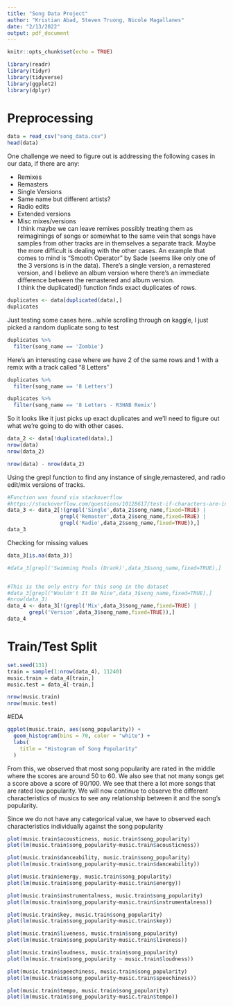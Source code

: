 ```yaml
---
title: "Song Data Project"
author: "Kristian Abad, Steven Truong, Nicole Magallanes"
date: "2/13/2022"
output: pdf_document
---
```


```r
knitr::opts_chunk$set(echo = TRUE)
```

```r
library(readr)
library(tidyr)
library(tidyverse)
library(ggplot2)
library(dplyr)
```
# Preprocessing
```r
data = read_csv("song_data.csv")
head(data)
```
One challenge we need to figure out is addressing the following cases in our data, if there are any:\

* Remixes
* Remasters
* Single Versions
* Same name but different artists?
* Radio edits
* Extended versions
* Misc mixes/versions
\
I think maybe we can leave remixes possibly treating them as reimaginings of songs or somewhat to the same vein that songs have samples from other tracks are in themselves a separate track. Maybe the more difficult is dealing with the other cases. An example that comes to mind is "Smooth Operator" by Sade (seems like only one of the 3 versions is in the data). There's a single version, a remastered version, and I believe an album version where there's an immediate difference between the remastered and album version.
\
I think the duplicated() function finds exact duplicates of rows.
```r
duplicates <- data[duplicated(data),]
duplicates
```
Just testing some cases here...while scrolling through on kaggle, I just picked a random duplicate song to test
```r

duplicates %>%
  filter(song_name == 'Zombie')
```
Here's an interesting case where we have 2 of the same rows and 1 with a remix with a track called "8 Letters"
```r
duplicates %>%
  filter(song_name == '8 Letters')

duplicates %>%
  filter(song_name == '8 Letters - R3HAB Remix')
```
So it looks like it just picks up exact duplicates and we'll need to figure out what we're going to do with other cases.
```r
data_2 <- data[!duplicated(data),]
nrow(data)
nrow(data_2)

nrow(data) - nrow(data_2)
```
Using the grepl function to find any instance of single,remastered, and radio edit/mix versions of tracks. 
```r
#Function was found via stackoverflow
#https://stackoverflow.com/questions/10128617/test-if-characters-are-in-a-string
data_3 <- data_2[!(grepl('Single',data_2$song_name,fixed=TRUE) |
                 grepl('Remaster',data_2$song_name,fixed=TRUE) |
                 grepl('Radio',data_2$song_name,fixed=TRUE)),]
data_3
```
Checking for missing values
```r
data_3[is.na(data_3)]
```
```r
#data_3[grepl('Swimming Pools (Drank)',data_3$song_name,fixed=TRUE),]


#This is the only entry for this song in the dataset
#data_3[grepl("Wouldn't It Be Nice",data_3$song_name,fixed=TRUE),]
#nrow(data_3)
data_4 <- data_3[!(grepl('Mix',data_3$song_name,fixed=TRUE) | 
       grepl('Version',data_3$song_name,fixed=TRUE)),]
data_4
```

# Train/Test Split

```r
set.seed(131)
train = sample(1:nrow(data_4), 11240)
music.train = data_4[train,]
music.test = data_4[-train,]

nrow(music.train)
nrow(music.test)
```

#EDA

```r

ggplot(music.train, aes(song_popularity)) +
  geom_histogram(bins = 70, color = "white") +
  labs(
    title = "Histogram of Song Popularity"
  )


```
From this, we observed that most song popularity are rated in the middle where the scores are around 50 to 60. We also see that not many songs get a score above a score of 90/100. We see that there a lot more songs that are rated low popularity. We will now continue to observe the different characteristics of musics to see any relationship between it and the song's popularity.

Since we do not have any categorical value, we have to observed each characteristics individually against the song popularity


```r
plot(music.train$acousticness, music.train$song_popularity)
plot(lm(music.train$song_popularity~music.train$acousticness))

```

```r
plot(music.train$danceability, music.train$song_popularity)
plot(lm(music.train$song_popularity~music.train$danceability))
```
```r
plot(music.train$energy, music.train$song_popularity)
plot(lm(music.train$song_popularity~music.train$energy))
```
```r
plot(music.train$instrumentalness, music.train$song_popularity)
plot(lm(music.train$song_popularity~music.train$instrumentalness))
```
```r
plot(music.train$key, music.train$song_popularity)
plot(lm(music.train$song_popularity~music.train$key))
```
```r
plot(music.train$liveness, music.train$song_popularity)
plot(lm(music.train$song_popularity~music.train$liveness))
```
```r
plot(music.train$loudness, music.train$song_popularity)
plot(lm(music.train$song_popularity ~ music.train$loudness))
```
```r
plot(music.train$speechiness, music.train$song_popularity)
plot(lm(music.train$song_popularity~music.train$speechiness))
```
```r
plot(music.train$tempo, music.train$song_popularity)
plot(lm(music.train$song_popularity~music.train$tempo))
```




















